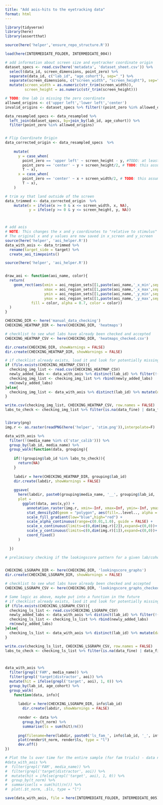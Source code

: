```yaml
---
title: "Add aois-hits to the eyetracking data"
format: html
---
```


```r
library(tidyverse)
library(here)
library(assertthat)

source(here('helper','ensure_repo_structure.R'))
```

```r
load(here(INTERMEDIATE_FOLDER, INTERMEDIATE_004))
```

```r

# add information about screen size and eyetracker coordinate origin
dataset_specs <- read.csv(here('metadata', 'dataset_sheet.csv')) %>%
  select(data_id, screen_dimensions, point_zero) %>%
  separate(data_id, c("lab_id", "age_cohort"), sep="_") %>% 
  separate(screen_dimensions, c("screen_width", "screen_height"), sep=" x ") %>% 
  mutate(screen_width = as.numeric(str_trim(screen_width)),
         screen_height = as.numeric(str_trim(screen_height)))

# TODO: One lab is missing the zero coordinate
allowed_origins <- c('upper left','lower left','center')
invalid_origins <- dataset_specs %>% filter(!(point_zero %in% allowed_origins))

data_resampled_specs <- data_resampled %>% 
  left_join(dataset_specs, by=join_by(lab_id, age_cohort)) %>% 
  filter(point_zero %in% allowed_origins)


# Flip Coordinate Origin
data_corrected_origin <- data_resampled_specs  %>% 
  
    mutate(
      y = case_when(
        point_zero == 'upper left' ~ screen_height - y, #TODO: at least some point zeros are "upper left"
        point_zero == 'center' ~ y + screen_height/2, # TODO: this assumes that up and right are "+" for the eyetracker - check this!
        T ~ x),
      x = case_when(
        point_zero == 'center' ~ x + screen_width/2, # TODO: this assumes that up and right are "+" for the eyetracker - check this!
        T ~ x),
    )

# trim xy that land outside of the screen
data_trimmed <- data_corrected_origin  %>% 
    mutate(x = ifelse(x >= 0 & x <= screen_width, x, NA),
           y = ifelse(y >= 0 & y <= screen_height, y, NA))



# add aois
# NOTE: This changes the x and y coordinates to "relative to stimulus" as opposed to "relative to screen".
# The original x and y values are now saved in x_screen and y_screen
source(here('helper', 'aoi_helper.R'))
data_with_aois <- data_trimmed %>%
  rename(target_side = target) %>% 
  create_aoi_timepoints()

```

```r
source(here('helper', 'aoi_helper.R'))


draw_aoi <- function(aoi_name, color){
  return(
    geom_rect(aes(xmin = aoi_region_sets[[1,paste(aoi_name,'_x_min',sep="")]],
                  xmax = aoi_region_sets[[1,paste(aoi_name,'_x_max',sep="")]],
                  ymin = aoi_region_sets[[1,paste(aoi_name,'_y_min',sep="")]],
                  ymax = aoi_region_sets[[1,paste(aoi_name,'_y_max',sep="")]], 
            fill = color, alpha = 0.7, color = color))
  )
}

CHECKING_DIR <- here('manual_data_checking')
CHECKING_HEATMAP_DIR <- here(CHECKING_DIR, 'heatmaps')

# checklist to see what labs have already been checked and accepted
CHECKING_HEATMAP_CSV <- here(CHECKING_DIR, 'heatmaps_checked.csv')

dir.create(CHECKING_DIR, showWarnings = FALSE)
dir.create(CHECKING_HEATMAP_DIR, showWarnings = FALSE)

# if checklist already exists, load it and look for potentially missing labs, else create a new one from the data
if (file.exists(CHECKING_HEATMAP_CSV)){
  checking_img_list <- read.csv(CHECKING_HEATMAP_CSV)
  newly_added_labs <- data_with_aois %>% distinct(lab_id) %>% filter(!(lab_id %in% checking_img_list$lab_id)) %>% mutate(data_fine = NA)
  checking_img_list <- checking_img_list %>% rbind(newly_added_labs)
  rm(newly_added_labs)
}else{
  checking_img_list <- data_with_aois %>% distinct(lab_id) %>% mutate(data_fine = NA)
}

write.csv(checking_img_list, CHECKING_HEATMAP_CSV, row.names = FALSE)
labs_to_check <- checking_img_list %>% filter(is.na(data_fine) | data_fine == 'no') %>% pull(lab_id)


library(png)
img.r <- as.raster(readPNG(here('helper', 'stim.png')),interpolate=F)

data_with_aois %>% 
  filter(!(media_name %in% c('star_calib'))) %>% 
  group_by(lab_id, media_name) %>%
  group_walk(function(data, grouping){
    
    if(!(grouping$lab_id %in% labs_to_check)){
      return(NA)
    }
    
    labdir = here(CHECKING_HEATMAP_DIR, grouping$lab_id)
    dir.create(labdir, showWarnings = FALSE)
    
    ggsave(
      here(labdir, paste0(grouping$media_name, '__', grouping$lab_id, '.png')),
      plot = 
        ggplot(data, aes(x,y)) + 
          annotation_raster(img.r, xmin=-Inf, xmax=Inf, ymin=-Inf, ymax=Inf)+
          stat_density2d(geom = "polygon", aes(fill=..level.., alpha = ..level..), size= 20, bins= 500) + 
          scale_fill_gradient(low="blue",high="red") +
          scale_alpha_continuous(range=c(0.01,1.0), guide = FALSE) +
          scale_x_continuous(limits=c(0,dim(img.r)[2]),expand=c(0,0))+
          scale_y_continuous(limits=c(0,dim(img.r)[1]),expand=c(0,0))+
          coord_fixed()
      )
    
  })

```


```r
# preliminary checking if the lookingscore pattern for a given lab/cohort looks sensible


CHECKING_LSGRAPH_DIR <- here(CHECKING_DIR, 'lookingscore_graphs')
dir.create(CHECKING_LSGRAPH_DIR, showWarnings = FALSE)

# checklist to see what labs have already been checked and accepted
CHECKING_LSGRAPH_CSV <- here(CHECKING_DIR, 'lookingscore_graphs_checked.csv')

# Same logic as above, maybe put into a function in the future
# if checklist already exists, laod it and look for potentially missing labs, else create a new one from the data
if (file.exists(CHECKING_LSGRAPH_CSV)){
  checking_ls_list <- read.csv(CHECKING_LSGRAPH_CSV)
  newly_added_labs <- data_with_aois %>% distinct(lab_id) %>% filter(!(lab_id %in% checking_ls_list$lab_id)) %>% mutate(data_fine = NA)
  checking_ls_list <- checking_ls_list %>% rbind(newly_added_labs)
  rm(newly_added_labs)
}else{
  checking_ls_list <- data_with_aois %>% distinct(lab_id) %>% mutate(data_fine = NA)
}

write.csv(checking_ls_list, CHECKING_LSGRAPH_CSV, row.names = FALSE)
labs_to_check <- checking_ls_list %>% filter(is.na(data_fine) | data_fine == 'no') %>% pull(lab_id)



data_with_aois %>% 
  filter(grepl('FAM', media_name)) %>% 
  filter(grepl('target|distractor', aoi)) %>% 
  mutate(hit = ifelse(grepl('target', aoi), 1, 0)) %>%
  group_by(lab_id, age_cohort) %>% 
  group_walk(
    function(data, info){
  
      labdir = here(CHECKING_LSGRAPH_DIR, info$lab_id)
        dir.create(labdir, showWarnings = FALSE)
      
      render <- data %>%
        group_by(t_norm) %>%
        summarise(ls = sum(hit)/n())
      
      png(filename=here(labdir, paste0('ls_fam_', info$lab_id, '_', info$age_cohort,'.png')))
      plot(render$t_norm, render$ls, type = "l")
      dev.off()
})

# Plot the ls over time for the entire sample (for fam trials) - data needs some cleanup right now
#data_with_aois %>% 
#  filter(grepl('FAM', media_name)) %>% 
#  filter(grepl('target|distractor', aoi)) %>% 
#  mutate(hit = ifelse(grepl('target', aoi), 1, 0)) %>% 
#  group_by(t_norm) %>%
#  summarise(ls = sum(hit)/n()) %>% 
#  plot(.$t_norm, .$ls, type = "l")

```

```r
save(data_with_aois, file = here(INTERMEDIATE_FOLDER, INTERMEDIATE_005))
```
